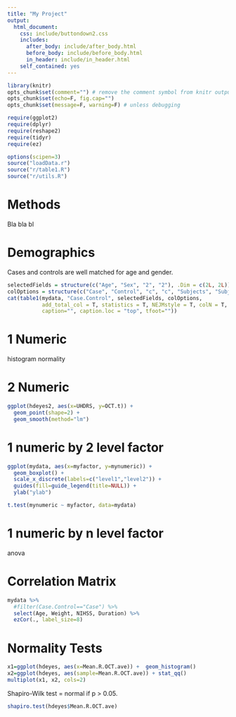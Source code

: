 ```yaml
---
title: "My Project"
output:
  html_document:
    css: include/buttondown2.css
    includes:
      after_body: include/after_body.html
      before_body: include/before_body.html
      in_header: include/in_header.html
    self_contained: yes
---
```


```r
library(knitr)
opts_chunk$set(comment="") # remove the comment symbol from knitr output
opts_chunk$set(echo=F, fig.cap="")
opts_chunk$set(message=F, warning=F) # unless debugging

require(ggplot2)
require(dplyr)
require(reshape2)
require(tidyr)
require(ez)

options(scipen=3)
source("loadData.r")
source("r/table1.R")
source("r/utils.R")
```

# Methods

Bla bla bl

# Demographics

Cases and controls are well matched for age and gender. 

```r
selectedFields = structure(c("Age", "Sex", "2", "2"), .Dim = c(2L, 2L))
colOptions = structure(c("Case", "Control", "c", "c", "Subjects", "Subjects"), .Dim = 2:3)
cat(table1(mydata, "Case.Control", selectedFields, colOptions, 
           add_total_col = T, statistics = T, NEJMstyle = T, colN = T,
           caption="", caption.loc = "top", tfoot=""))
```

# 1 Numeric

histogram
normality

# 2 Numeric

```r
ggplot(hdeyes2, aes(x=UHDRS, y=OCT.t)) +
  geom_point(shape=2) +
  geom_smooth(method="lm")
```

# 1 numeric by 2 level factor

```r
ggplot(mydata, aes(x=myfactor, y=mynumeric)) +
  geom_boxplot() +
  scale_x_discrete(labels=c("level1","level2")) +
  guides(fill=guide_legend(title=NULL)) +
  ylab("ylab")
```

```r
t.test(mynumeric ~ myfactor, data=mydata)
```

# 1 numeric by n level factor

anova

# Correlation Matrix

```r
mydata %>%
  #filter(Case.Control=="Case") %>%
  select(Age, Weight, NIHSS, Duration) %>%
  ezCor(., label_size=8)
```

# Normality Tests

```r
x1=ggplot(hdeyes, aes(x=Mean.R.OCT.ave)) +  geom_histogram()
x2=ggplot(hdeyes, aes(sample=Mean.R.OCT.ave)) + stat_qq()
multiplot(x1, x2, cols=2)
```

Shapiro-Wilk test = normal if p > 0.05. 

```r
shapiro.test(hdeyes$Mean.R.OCT.ave)
```

